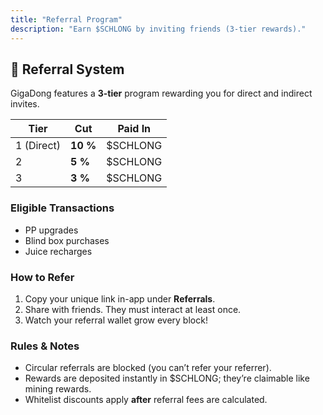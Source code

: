 ```yaml
---
title: "Referral Program"
description: "Earn $SCHLONG by inviting friends (3-tier rewards)."
---
```


## 🎁 Referral System

GigaDong features a **3-tier** program rewarding you for direct and indirect invites.

| Tier | Cut | Paid In |
|------|-----|---------|
| 1 (Direct) | **10 %** | $SCHLONG |
| 2 | **5 %** | $SCHLONG |
| 3 | **3 %** | $SCHLONG |

### Eligible Transactions

- PP upgrades
- Blind box purchases
- Juice recharges

### How to Refer

1. Copy your unique link in-app under **Referrals**.
2. Share with friends. They must interact at least once.
3. Watch your referral wallet grow every block!

### Rules & Notes

- Circular referrals are blocked (you can’t refer your referrer).
- Rewards are deposited instantly in $SCHLONG; they’re claimable like mining rewards.
- Whitelist discounts apply **after** referral fees are calculated. 